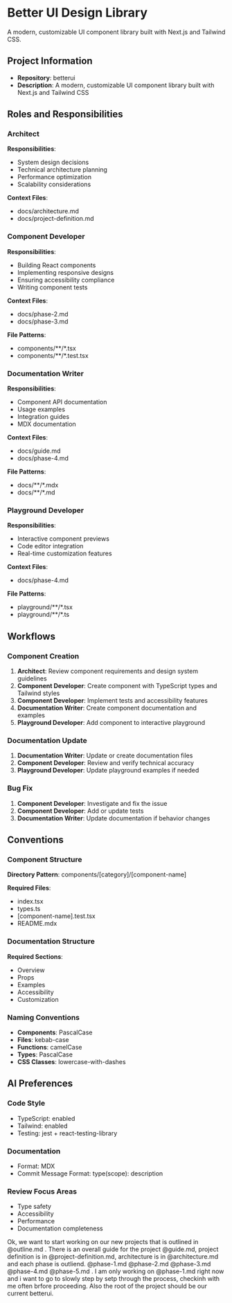 # Better UI Design Library

A modern, customizable UI component library built with Next.js and Tailwind CSS.

## Project Information
- **Repository**: betterui
- **Description**: A modern, customizable UI component library built with Next.js and Tailwind CSS

## Roles and Responsibilities

### Architect
**Responsibilities**:
- System design decisions
- Technical architecture planning
- Performance optimization
- Scalability considerations

**Context Files**:
- docs/architecture.md
- docs/project-definition.md

### Component Developer
**Responsibilities**:
- Building React components
- Implementing responsive designs
- Ensuring accessibility compliance
- Writing component tests

**Context Files**:
- docs/phase-2.md
- docs/phase-3.md

**File Patterns**:
- components/**/*.tsx
- components/**/*.test.tsx

### Documentation Writer
**Responsibilities**:
- Component API documentation
- Usage examples
- Integration guides
- MDX documentation

**Context Files**:
- docs/guide.md
- docs/phase-4.md

**File Patterns**:
- docs/**/*.mdx
- docs/**/*.md

### Playground Developer
**Responsibilities**:
- Interactive component previews
- Code editor integration
- Real-time customization features

**Context Files**:
- docs/phase-4.md

**File Patterns**:
- playground/**/*.tsx
- playground/**/*.ts

## Workflows

### Component Creation
1. **Architect**: Review component requirements and design system guidelines
2. **Component Developer**: Create component with TypeScript types and Tailwind styles
3. **Component Developer**: Implement tests and accessibility features
4. **Documentation Writer**: Create component documentation and examples
5. **Playground Developer**: Add component to interactive playground

### Documentation Update
1. **Documentation Writer**: Update or create documentation files
2. **Component Developer**: Review and verify technical accuracy
3. **Playground Developer**: Update playground examples if needed

### Bug Fix
1. **Component Developer**: Investigate and fix the issue
2. **Component Developer**: Add or update tests
3. **Documentation Writer**: Update documentation if behavior changes

## Conventions

### Component Structure
**Directory Pattern**: components/[category]/[component-name]

**Required Files**:
- index.tsx
- types.ts
- [component-name].test.tsx
- README.mdx

### Documentation Structure
**Required Sections**:
- Overview
- Props
- Examples
- Accessibility
- Customization

### Naming Conventions
- **Components**: PascalCase
- **Files**: kebab-case
- **Functions**: camelCase
- **Types**: PascalCase
- **CSS Classes**: lowercase-with-dashes

## AI Preferences

### Code Style
- TypeScript: enabled
- Tailwind: enabled
- Testing: jest + react-testing-library

### Documentation
- Format: MDX
- Commit Message Format: type(scope): description

### Review Focus Areas
- Type safety
- Accessibility
- Performance
- Documentation completeness 




Ok, we want to start working on our new projects that is outlined in @outline.md . There is an overall guide for the project @guide.md, project definition is in @project-definition.md, architecture is in @architecture.md and each phase is outliend. @phase-1.md @phase-2.md @phase-3.md @phase-4.md @phase-5.md . I am only working on @phase-1.md right now and i want to go to slowly step by setp through the process, checkinh with me often brfore proceeding. Also the root of the project should be our current betterui.